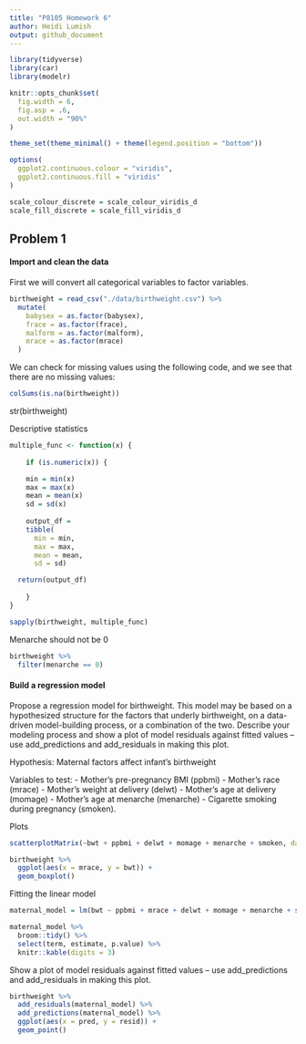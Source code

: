 ```yaml
---
title: "P8105 Homework 6"
author: Heidi Lumish
output: github_document
---
```


```r
library(tidyverse)
library(car)
library(modelr)

knitr::opts_chunk$set(
  fig.width = 6,
  fig.asp = .6,
  out.width = "90%"
)

theme_set(theme_minimal() + theme(legend.position = "bottom"))

options(
  ggplot2.continuous.colour = "viridis",
  ggplot2.continuous.fill = "viridis"
)

scale_colour_discrete = scale_colour_viridis_d
scale_fill_discrete = scale_fill_viridis_d
```

## Problem 1

#### Import and clean the data

First we will convert all categorical variables to factor variables.

```r
birthweight = read_csv("./data/birthweight.csv") %>%
  mutate(
    babysex = as.factor(babysex),
    frace = as.factor(frace),
    malform = as.factor(malform),
    mrace = as.factor(mrace)
  )
```

We can check for missing values using the following code, and we see that there are no missing values:

```r
colSums(is.na(birthweight))

```

str(birthweight)

Descriptive statistics

```r
multiple_func <- function(x) {
  
    if (is.numeric(x)) {

    min = min(x)
    max = max(x)
    mean = mean(x)
    sd = sd(x)
    
    output_df = 
    tibble(
      min = min,
      max = max,
      mean = mean,
      sd = sd)

  return(output_df)
   
    }     
}

sapply(birthweight, multiple_func)

```

Menarche should not be 0

```r
birthweight %>% 
  filter(menarche == 0)
```

#### Build a regression model
Propose a regression model for birthweight. This model may be based on a hypothesized structure for the factors that underly birthweight, on a data-driven model-building process, or a combination of the two. Describe your modeling process and show a plot of model residuals against fitted values – use add_predictions and add_residuals in making this plot.

Hypothesis: Maternal factors affect infant's birthweight

Variables to test:
- Mother's pre-pregnancy BMI (ppbmi)
- Mother's race (mrace)
- Mother's weight at delivery (delwt)
- Mother's age at delivery (momage)
- Mother's age at menarche (menarche)
- Cigarette smoking during pregnancy (smoken).

Plots
```r
scatterplotMatrix(~bwt + ppbmi + delwt + momage + menarche + smoken, data = birthweight)

birthweight %>% 
  ggplot(aes(x = mrace, y = bwt)) + 
  geom_boxplot()
```

Fitting the linear model
```r
maternal_model = lm(bwt ~ ppbmi + mrace + delwt + momage + menarche + smoken, data = birthweight)

maternal_model %>%
  broom::tidy() %>% 
  select(term, estimate, p.value) %>% 
  knitr::kable(digits = 3)
```

Show a plot of model residuals against fitted values – use add_predictions and add_residuals in making this plot.

```r
birthweight %>% 
  add_residuals(maternal_model) %>% 
  add_predictions(maternal_model) %>% 
  ggplot(aes(x = pred, y = resid)) +
  geom_point()
```


